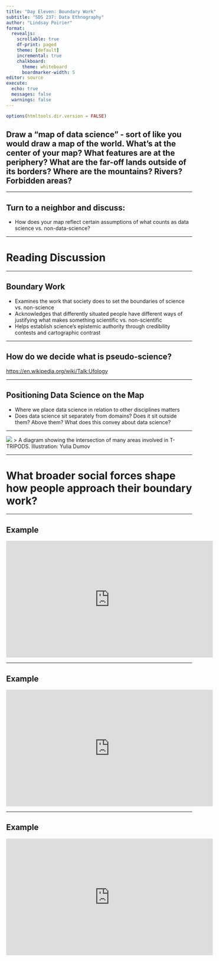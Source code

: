 ```yaml
---
title: "Day Eleven: Boundary Work"
subtitle: "SDS 237: Data Ethnography"
author: "Lindsay Poirier"
format: 
  revealjs:
    scrollable: true
    df-print: paged
    theme: [default]
    incremental: true
    chalkboard:
      theme: whiteboard
      boardmarker-width: 5
editor: source
execute:
  echo: true
  messages: false
  warnings: false
---
```



```r
options(htmltools.dir.version = FALSE)
```

## Draw a "map of data science" - sort of like you would draw a map of the world. What's at the center of your map? What features are at the periphery? What are the far-off lands outside of its borders? Where are the mountains? Rivers? Forbidden areas?

---

## Turn to a neighbor and discuss:

- How does your map reflect certain assumptions of what counts as data science vs. non-data-science?

---

# Reading Discussion

---

## Boundary Work

- Examines the work that society does to set the boundaries of science vs. non-science
- Acknowledges that differently situated people have different ways of justifying what makes something scientific vs. non-scientific
- Helps establish science's epistemic authority through credibility contests and cartographic contrast

---

## How do we decide what is pseudo-science?

[https://en.wikipedia.org/wiki/Talk:Ufology](https://en.wikipedia.org/wiki/Talk:Ufology)

---

## Positioning Data Science on the Map

- Where we place data science in relation to other disciplines matters
- Does data science sit separately from domains? Does it sit outside them? Above them? What does this convey about data science?

---

![](https://now.tufts.edu/sites/default/files/inline-images/191213_tripods_graphic_inside.jpg)
> A diagram showing the intersection of many areas involved in T-TRIPODS. Illustration: Yulia Dumov

---

# What broader social forces shape how people approach their boundary work?

---

## Example

<iframe width="560" height="315" src="https://www.youtube.com/embed/MoVyqoLZV7U?si=9LMgUogUFRbw_okB" title="YouTube video player" frameborder="0" allow="accelerometer; autoplay; clipboard-write; encrypted-media; gyroscope; picture-in-picture; web-share" referrerpolicy="strict-origin-when-cross-origin" allowfullscreen></iframe>

---

## Example

<iframe width="560" height="315" src="https://www.youtube.com/embed/9Hx5FppPVso?si=dqShCnx3Tmtp5ama" title="YouTube video player" frameborder="0" allow="accelerometer; autoplay; clipboard-write; encrypted-media; gyroscope; picture-in-picture; web-share" referrerpolicy="strict-origin-when-cross-origin" allowfullscreen></iframe>

---

## Example

<iframe width="560" height="315" src="https://www.youtube.com/embed/KX1CPDYGrTw?si=zZ_3CerkK_agKPVd" title="YouTube video player" frameborder="0" allow="accelerometer; autoplay; clipboard-write; encrypted-media; gyroscope; picture-in-picture; web-share" referrerpolicy="strict-origin-when-cross-origin" allowfullscreen></iframe>




